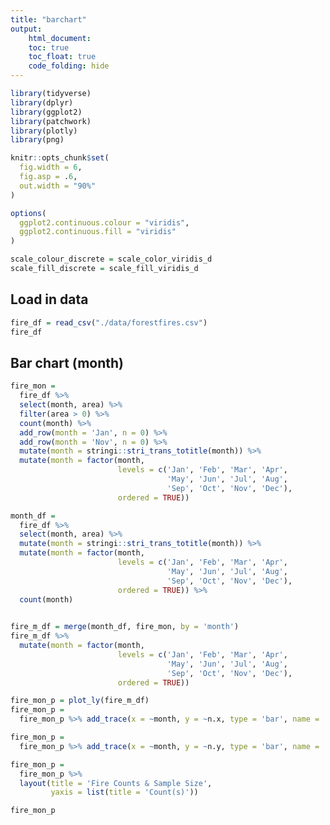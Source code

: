 ```yaml
---
title: "barchart"
output: 
    html_document:
    toc: true
    toc_float: true
    code_folding: hide
---
```


```r
library(tidyverse)
library(dplyr)
library(ggplot2)
library(patchwork)
library(plotly)
library(png)

knitr::opts_chunk$set(
  fig.width = 6,
  fig.asp = .6,
  out.width = "90%"
)

options(
  ggplot2.continuous.colour = "viridis",
  ggplot2.continuous.fill = "viridis"
)

scale_colour_discrete = scale_color_viridis_d
scale_fill_discrete = scale_fill_viridis_d
```


## Load in data
```r
fire_df = read_csv("./data/forestfires.csv")
fire_df
```


## Bar chart (month)

```r
fire_mon = 
  fire_df %>%
  select(month, area) %>%
  filter(area > 0) %>%
  count(month) %>%
  add_row(month = 'Jan', n = 0) %>%
  add_row(month = 'Nov', n = 0) %>%
  mutate(month = stringi::stri_trans_totitle(month)) %>%
  mutate(month = factor(month, 
                        levels = c('Jan', 'Feb', 'Mar', 'Apr',
                                   'May', 'Jun', 'Jul', 'Aug',
                                   'Sep', 'Oct', 'Nov', 'Dec'),
                        ordered = TRUE))

month_df = 
  fire_df %>%
  select(month, area) %>%
  mutate(month = stringi::stri_trans_totitle(month)) %>%
  mutate(month = factor(month, 
                        levels = c('Jan', 'Feb', 'Mar', 'Apr',
                                   'May', 'Jun', 'Jul', 'Aug',
                                   'Sep', 'Oct', 'Nov', 'Dec'),
                        ordered = TRUE)) %>%
  count(month)
  

fire_m_df = merge(month_df, fire_mon, by = 'month')
fire_m_df %>%
  mutate(month = factor(month, 
                        levels = c('Jan', 'Feb', 'Mar', 'Apr',
                                   'May', 'Jun', 'Jul', 'Aug',
                                   'Sep', 'Oct', 'Nov', 'Dec'),
                        ordered = TRUE))

fire_mon_p = plot_ly(fire_m_df)
fire_mon_p = 
  fire_mon_p %>% add_trace(x = ~month, y = ~n.x, type = 'bar', name = 'n (numbers of data)', marker = list(color = 'yellow'), hoverinfo = "text", text = ~paste(month, ': n=', n.x))

fire_mon_p = 
  fire_mon_p %>% add_trace(x = ~month, y = ~n.y, type = 'bar', name = 'Fire Count(s)', marker = list(color = 'red'), hoverinfo = "text", text = ~paste(month,': fire(s) = ', n.y))

fire_mon_p = 
  fire_mon_p %>% 
  layout(title = 'Fire Counts & Sample Size',
         yaxis = list(title = 'Count(s)'))

fire_mon_p

```

